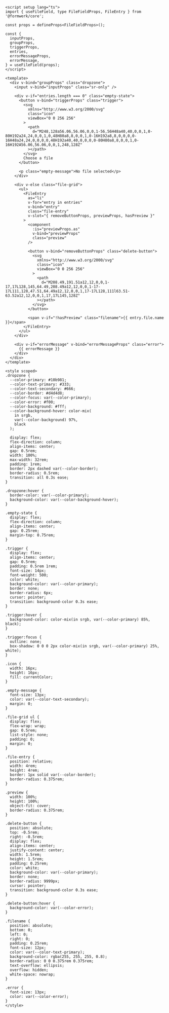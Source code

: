 ```vue collapse={75-217}
<script setup lang="ts">
import { useFileField, type FileFieldProps, FileEntry } from '@formwerk/core';

const props = defineProps<FileFieldProps>();

const {
  inputProps,
  groupProps,
  triggerProps,
  entries,
  errorMessageProps,
  errorMessage,
} = useFileField(props);
</script>

<template>
  <div v-bind="groupProps" class="dropzone">
    <input v-bind="inputProps" class="sr-only" />

    <div v-if="entries.length === 0" class="empty-state">
      <button v-bind="triggerProps" class="trigger">
        <svg
          xmlns="http://www.w3.org/2000/svg"
          class="icon"
          viewBox="0 0 256 256"
        >
          <path
            d="M248,128a56.06,56.06,0,0,1-56,56H48a40,40,0,0,1,0-80H192a24,24,0,0,1,0,48H80a8,8,0,0,1,0-16H192a8,8,0,0,0,0-16H48a24,24,0,0,0,0,48H192a40,40,0,0,0,0-80H80a8,8,0,0,1,0-16H192A56.06,56.06,0,0,1,248,128Z"
          ></path>
        </svg>
        Choose a file
      </button>

      <p class="empty-message">No file selected</p>
    </div>

    <div v-else class="file-grid">
      <ul>
        <FileEntry
          as="li"
          v-for="entry in entries"
          v-bind="entry"
          class="file-entry"
          v-slot="{ removeButtonProps, previewProps, hasPreview }"
        >
          <component
            :is="previewProps.as"
            v-bind="previewProps"
            class="preview"
          />

          <button v-bind="removeButtonProps" class="delete-button">
            <svg
              xmlns="http://www.w3.org/2000/svg"
              class="icon"
              viewBox="0 0 256 256"
            >
              <path
                d="M208.49,191.51a12,12,0,0,1-17,17L128,145,64.49,208.49a12,12,0,0,1-17-17L111,128,47.51,64.49a12,12,0,0,1,17-17L128,111l63.51-63.52a12,12,0,0,1,17,17L145,128Z"
              ></path>
            </svg>
          </button>

          <span v-if="!hasPreview" class="filename">{{ entry.file.name }}</span>
        </FileEntry>
      </ul>
    </div>

    <div v-if="errorMessage" v-bind="errorMessageProps" class="error">
      {{ errorMessage }}
    </div>
  </div>
</template>

<style scoped>
.dropzone {
  --color-primary: #10b981;
  --color-text-primary: #333;
  --color-text-secondary: #666;
  --color-border: #d4d4d8;
  --color-focus: var(--color-primary);
  --color-error: #f00;
  --color-background: #fff;
  --color-background-hover: color-mix(
    in srgb,
    var(--color-background) 97%,
    black
  );

  display: flex;
  flex-direction: column;
  align-items: center;
  gap: 0.5rem;
  width: 100%;
  max-width: 32rem;
  padding: 1rem;
  border: 2px dashed var(--color-border);
  border-radius: 0.5rem;
  transition: all 0.3s ease;
}

.dropzone:hover {
  border-color: var(--color-primary);
  background-color: var(--color-background-hover);
}

.empty-state {
  display: flex;
  flex-direction: column;
  align-items: center;
  gap: 0.25rem;
  margin-top: 0.75rem;
}

.trigger {
  display: flex;
  align-items: center;
  gap: 0.5rem;
  padding: 0.5rem 1rem;
  font-size: 14px;
  font-weight: 500;
  color: white;
  background-color: var(--color-primary);
  border: none;
  border-radius: 6px;
  cursor: pointer;
  transition: background-color 0.3s ease;
}

.trigger:hover {
  background-color: color-mix(in srgb, var(--color-primary) 85%, black);
}

.trigger:focus {
  outline: none;
  box-shadow: 0 0 0 2px color-mix(in srgb, var(--color-primary) 25%, white);
}

.icon {
  width: 16px;
  height: 16px;
  fill: currentColor;
}

.empty-message {
  font-size: 13px;
  color: var(--color-text-secondary);
  margin: 0;
}

.file-grid ul {
  display: flex;
  flex-wrap: wrap;
  gap: 0.5rem;
  list-style: none;
  padding: 0;
  margin: 0;
}

.file-entry {
  position: relative;
  width: 4rem;
  height: 4rem;
  border: 1px solid var(--color-border);
  border-radius: 0.375rem;
}

.preview {
  width: 100%;
  height: 100%;
  object-fit: cover;
  border-radius: 0.375rem;
}

.delete-button {
  position: absolute;
  top: -0.5rem;
  right: -0.5rem;
  display: flex;
  align-items: center;
  justify-content: center;
  width: 1.5rem;
  height: 1.5rem;
  padding: 0.25rem;
  color: white;
  background-color: var(--color-primary);
  border: none;
  border-radius: 9999px;
  cursor: pointer;
  transition: background-color 0.3s ease;
}

.delete-button:hover {
  background-color: var(--color-error);
}

.filename {
  position: absolute;
  bottom: 0;
  left: 0;
  right: 0;
  padding: 0.25rem;
  font-size: 12px;
  color: var(--color-text-primary);
  background-color: rgba(255, 255, 255, 0.8);
  border-radius: 0 0 0.375rem 0.375rem;
  text-overflow: ellipsis;
  overflow: hidden;
  white-space: nowrap;
}

.error {
  font-size: 13px;
  color: var(--color-error);
}
</style>
```

